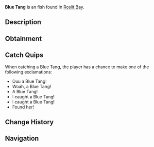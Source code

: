 {{FishInfobox
|image          = Blue Tang.png
|rarity         = Uncommon
|sea            = First Sea
|location       = [[Roslit Bay]]
|sublocation    = Coral Reef
|sources        = Fishing Rod
|radar_location = 
|xp             = 90
|weather        = 
|time           = Day
|season         = Spring, Summer
|bait           = Flakes
|base_weight    = 1.5
|base_value     = 90
|weight_range   = 1.2
|base_chance    = 60
|base_resil     = 65
}}
'''Blue Tang''' is an {{Rarity|Uncommon}} fish found in [[Roslit Bay]].

== Description ==
{{Description|The Blue Tang is most renowned for its vivid blue coloration and yellow tail. Often found alongside coral and see anemones inside the reef of Roslit Bay.			Best paired with the Clownfish!|Bestiary Entry}}

== Obtainment ==
{{Description|Found in Roslit Bays coral reef.|Bestiary Hint}}
{{Fish Availability|
Roslit Bay/Coral Reef
|top_rods      = 
Rapid Rod\199289.83\24696.74;
No-Life Rod\196085.47\26391.21;
Champions Rod\194619.87\19144.73;
Celestial Rod\194368.4\19772.14;
Seraphic Rod\194311.55\26152.45;
Training Rod\175625.61\27901.17;
Flimsy Rod\128809.59\20463.63;
Buddy Bond Rod\122190.5\12713.46;
Nocturnal Rod\127751.15\76803.8;
Fast Rod\191432.12\25766.02;
Depthseeker Rod\191693.36\20409.17;
Avalanche Rod\189373.28\18293.72;
Astralhook Rod\189334.96\0;
Ethereal Prism Rod\189246.29\0;
Verdant Shear Rod\187017.29\22290.05;
Trident Rod\182545.22\18647.58;
Blazebringer Rod\180170.15\21026.32;
Zeus Rod\178838.84\22277.29;
Challenger's Rod\177961.68\23951.92;
Free Spirit Rod\177948.27\18593.03;
Rod Of The Forgotten Fang\177397.46\23875.98;
Volcanic Rod\174596.93\16906.49;
Rod Of The Depths\161092.16\21681.44;
Rod Of The Exalted One\151334.33\20368.14;
Steady Rod\97925.73\7896.37
|recommended   = No-Life Rod
}}

== Catch Quips ==
When catching a Blue Tang, the player has a chance to make one of the following exclamations:
* Ouu a Blue Tang!
* Woah, a Blue Tang!
* A Blue Tang!
* I caught a Blue Tang!
* I caught a Blue Tang!
* Found her!

== Change History ==
{{Change History|{{subst:Current Version}}}}

== Navigation ==
{{Fish Navbox|Roslit Bay}}